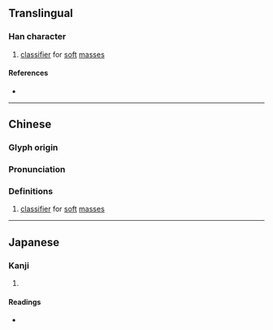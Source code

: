 {{character info/new}}
==Translingual==

===Han character===
{{Han char|rn=32|rad=土|as=05|sn=8|four=|canj=GIKE|ids=⿰土犮}}

# {{lb|mul|Cantonese}} [[classifier]] for [[soft]] [[mass]]es

====References====
* {{Han ref|kx=0227.040|dkj=05000|dj=0462.210|hdz=10430.080|uh=577A|ud=22394}}

----

==Chinese==
{{zh-forms}}

===Glyph origin===
{{Han etym}}

===Pronunciation===
{{zh-pron
|m=bá
|m-s=
|dg=
|c=pet6, paat6
|c-t=
|g=
|h=pfs=
|j=
|mb=
|md=
|mn=
|mn-t=
|w=
|x=
|mc=y
|oc=y
|cat=n
}}

{{attention|yue|Cantonese pronunciation 'pet6' not found in the entry 坺.}}
===Definitions===
{{zh-hanzi}}

# {{lb|zh|Cantonese}} [[classifier]] for [[soft]] [[mass]]es
#: {{zh-x|一 坺{pet6} 屎|excrement|C}}
#: {{zh-x|一 坺{pet6} 泥|a pile of dirt|C}}

----

==Japanese==

===Kanji===
{{ja-kanji|grade=|rs=土05}}

# {{defn|lang=ja|sort=土05}}

====Readings====
* {{ja-readings|on=[[はつ]] (hatsu), [[はち]] (hachi), [[ぼち]] (bochi)|kun=[[ちりのさま]] (chirinosama)}}
